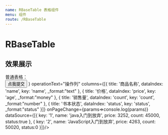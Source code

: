 ```yaml
---
name: RBaseTable 表格组件
menu: 组件
route: /RBaseTable
---
```



# RBaseTable

<PropsTable of={RBaseTable} />

## 效果展示

<Playground>
    <div>普通表格：</div>
    <RBaseTable renderOperation={ ()=><button type="button">点我提交</button> }
                operationText="操作列"
                columns={[{
                          title: '商品名称',
                          dataIndex: 'name',
                          key: 'name',
                          _format:"text"
                        }, {
                          title: '价格',
                          dataIndex: 'price',
                          key: 'age',
                          _format:"money"
                        }, {
                          title: '销售量',
                          dataIndex: 'count',
                          key: 'count',
                          _format:"number"
                        }, {
                                                   title: '书本状态',
                                                   dataIndex: 'status',
                                                   key: 'status',
                                                   _format:"status"
                                                 }]}
                                                 onPageChange={params=>console.log(params)}
                        dataSource={[{
                                       key: '1',
                                       name: 'java入门到放弃',
                                       price: 3252,
                                       count: 45000,
                                       status:true
                                     }, {
                                       key: '2',
                                       name: 'JavaScript入门到放弃',
                                       price: 4263,
                                       count: 50020,
                                       status:0
                                     }]}/>
    <br/>
</Playground>

